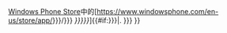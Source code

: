 [[Windows Phone Store]]中的[https://www.windowsphone.com/en-us/store/app/{{{2|{{{slug|ignore}}}}}}/{{{1|{{{id|}}}}}} ''{{{3|{{{title|{{PAGENAME}}}}}}}}'']{{#if:{{{4|{{{description|}}}}}}|. {{{4|{{{description|}}}}}} }}<noinclude>
{{documentation}}
</noinclude>
